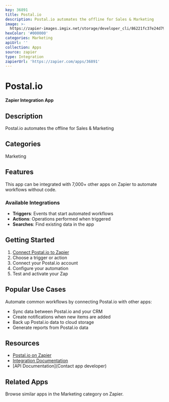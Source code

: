 ```yaml
---
key: 36891
title: Postal.io
description: Postal.io automates the offline for Sales & Marketing
image: >-
  https://zapier-images.imgix.net/storage/developer_cli/86221fc37e24d7968d3d2906b07fa3f7.png?auto=format%2Ccompress&ixlib=python-3.0.0&q=50
hexColor: '#000000'
categories: Marketing
apiUrl: ''
collection: Apps
source: zapier
type: Integration
zapierUrl: 'https://zapier.com/apps/36891'
---
```

# Postal.io

**Zapier Integration App**

## Description

Postal.io automates the offline for Sales & Marketing

## Categories

Marketing

## Features

This app can be integrated with 7,000+ other apps on Zapier to automate workflows without code.

### Available Integrations

- **Triggers**: Events that start automated workflows
- **Actions**: Operations performed when triggered
- **Searches**: Find existing data in the app

## Getting Started

1. [Connect Postal.io to Zapier](https://zapier.com/apps/36891)
2. Choose a trigger or action
3. Connect your Postal.io account
4. Configure your automation
5. Test and activate your Zap

## Popular Use Cases

Automate common workflows by connecting Postal.io with other apps:

- Sync data between Postal.io and your CRM
- Create notifications when new items are added
- Back up Postal.io data to cloud storage
- Generate reports from Postal.io data

## Resources

- [Postal.io on Zapier](https://zapier.com/apps/36891)
- [Integration Documentation](https://zapier.com/apps/36891/integrations)
- [API Documentation](Contact app developer)

## Related Apps

Browse similar apps in the Marketing category on Zapier.
